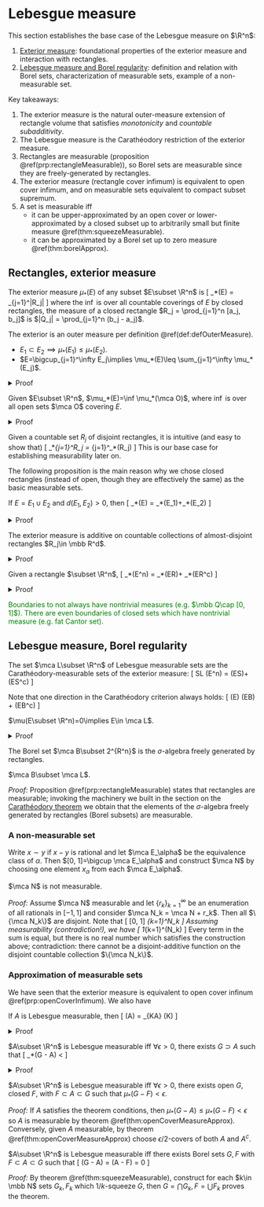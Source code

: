 # Lebesgue measure {#realMeasures}

This section establishes the base case of the Lebesgue 
measure on $\R^n$: 

1. [Exterior measure](#extMeasure): foundational properties of the exterior 
    measure and interaction with rectangles. 
2. [Lebesgue measure and Borel regularity](#lebMeasure): 
    definition and relation with Borel sets, 
    characterization of measurable sets, example of a non-measurable set. 

Key takeaways: 

1. The exterior measure is the natural outer-measure extension of rectangle volume that 
    satisfies _monotonicity_ and _countable subadditivity_. 
2. The Lebesgue measure is the Carathéodory restriction of the exterior measure. 
3. Rectangles are measurable (proposition \@ref(prp:rectangleMeasurable)), 
        so Borel sets are measurable since they 
        are freely-generated by rectangles. 
4. The exterior measure (rectangle cover infimum) 
    is equivalent to open cover infimum, and on measurable sets equivalent 
    to compact subset supremum. 
5. A set is measurable iff 
    - it can be upper-approximated by an open cover 
    or lower-approximated by a closed subset up to arbitrarily small but 
    finite measure \@ref(thm:squeezeMeasurable). 
    - it can be approximated by a Borel set up 
    to zero measure \@ref(thm:borelApprox). 

## Rectangles, exterior measure {#extMeasure -}

:::{.definition name="exterior measure"}
The exterior measure $\mu_*(E)$ of any subset $E\subset \R^n$ is 
\[ 
    \mu_*(E) = \inf \sum_{j=1}^\infty |R_j|
\] 
where the $\inf$ is over all countable coverings of $E$ by 
closed rectangles, the measure of a closed rectangle 
$R_j = \prod_{j=1}^n [a_j, b_j]$ is $|Q_j| = \prod_{j=1}^n (b_j - a_j)$. 
:::

:::{.proposition}
The exterior is an outer measure per definition \@ref(def:defOuterMeasure). 

- $E_1\subset E_2\implies \mu_*(E_1)\leq \mu_*(E_2)$. 
- $E=\bigcup_{j=1}^\infty E_j\implies \mu_*(E)\leq \sum_{j=1}^\infty \mu_*(E_j)$. 
:::
<details>
<summary>Proof</summary>
To prove monotonicity, every covering of $E_2$ by a countable set of cubes 
is also a covering of $E_1$. 
For countable subadditivity, the main idea is to construct increasingly 
tight covers such that the countable union of 
these covers is still finitely tight. 
Assume the nontrivial case $\mu_*(E_j)<\infty$. 
For every $\epsilon>0$, we can construct for each $j$ a covering 
\[ 
    E_j\subset \bigcup_{k=1}^\infty R_{k, j}, \quad 
    \sum_{k=1}^\infty |R_{k, j}| \leq \mu_*(E_j) + \df{\epsilon}{2^j}
\] 
The increasingly tight bound ensures that 
\begin{align}
    \mu_*(E) 
    &\leq \sum_{j, k}|R_{k, j}| \leq \sum_{j=1}^\infty \mu_*(E_j) + \df \epsilon {2^j} 
    = \sum_{j=1}^\infty \mu_*(E_j)+\epsilon
\end{align}
</details>

:::{.proposition #openCoverInfimum name="equivalence with open cover infimum"}
Given $E\subset \R^n$, $\mu_*(E)=\inf \mu_*(\mca O)$, where $\inf$ is 
over all open sets $\mca O$ covering $E$. 
:::
<details>
<summary>Proof</summary>
$\mu_*(E)\leq \inf \mu_*(\mca O)$ holds by monotonicity. 
For the other direction, choose cubes $R_j$ covering $E$ 
with margin $\epsilon/2$, and for each cube choose open cube 
$O_j$ covering $R_j$ with margin $\epsilon/2^{j+1}$, then $(O_j)$ 
cover $E$ with margin $\epsilon$. 
</details>

Given a countable set $R_j$ of disjoint rectangles, it is 
intuitive (and easy to show that) 
\[ 
    \mu_*\bigsqcup_{j=1}^\infty R_j = \sum_{j=1}^\infty \mu_*(R_j)
\] 
This is our base case for establishing measurability later on. 

The following proposition is the main reason why we chose closed 
rectangles (instead of open, though they are effectively the same) 
as the basic measurable sets. 

:::{.proposition #finiteDistanceAdditivity name="additivity with finite distance"}
If $E=E_1\cup E_2$ and $d(E_1, E_2)>0$, then 
\[ 
    \mu_*(E) = \mu_*(E_1)+\mu_*(E_2) 
\] 
:::
<details>
<summary>Proof</summary>
By subadditivity, $\mu_*(E)\leq \mu_*(E_1)+\mu_*(E_2)$. 
To show the converse, select $0<\delta < d(E_1, E_2)$ and 
choose a cover $(Q_j)$ of $E$ by closed cubes with margin $\epsilon$. 
Subdivide $(Q_j)$ so that each has size less than $\delta$, so 
that each cube intersects at most one of $E_1, E_2$. Denote by 
$J_1, J_2$ the indices for which $Q_j$ intersects $E_1, E_2$, then 
$E_1, E_2$ are covered by $Q_{J_1}, Q_{J_2}$ respectively. 
</details>

:::{.corollary #almostDisjointAdditivity name="additivity of almost-disjoint rectangles"}
The exterior measure is additive on 
countable collections of almost-disjoint rectangles $R_j\in \mbb R^d$. 
:::
<details>
<summary>Proof</summary>
Give $\epsilon>0$, shrink rectangle $j$ by $\epsilon/2^j$ so they 
are closed sets with finite distance, then invoke additivity through 
proposition \@ref(prp:finiteDistanceAdditivity). 
</details>


:::{.proposition #rectangleMeasurable name="Carathéodory criteria for rectangles"}
Given a rectangle $\subset \R^n$, 
\[ 
    \mu_*(\forall E\subset \R^n) = \mu_*(E\cap R)+ \mu_*(E\cap R^c)
\] 
:::
<details>
<summary>Proof</summary>
To prove the nontrivial direction 
$\mu_*(E\cap R)+ \mu_*(E\cap R^c)\leq \mu_*(\forall E\subset \R^n)$, 
choose an $\epsilon$-cover $R_j$ of $E$, then 
rectang-ify $R_j$ into $R^1_j, R^2_j$ covering 
$E\cap R, E\cap R^c$ respectively and invoke corollary 
\@ref(cor:almostDisjointAdditivity). This shows that 
\[ 
    \mu_*(E\cap R)+ \mu_*(E\cap R^c)
    \leq \mu_*(\forall E\subset \R^n) + \epsilon, \quad \forall \epsilon>0 
\] 
</details>

<span style="color:green">
Boundaries to not always have nontrivial measures
(e.g. $\mbb Q\cap [0, 1]$). There are even 
boundaries of closed sets which have nontrivial measure 
(e.g. fat Cantor set). 
</span>



## Lebesgue measure, Borel regularity {#lebMeasure -}

:::{.definition name="Lebesgue measure"}
The set $\mca L\subset \R^n$ of Lebesgue measurable sets 
are the Carathéodory-measurable sets of the exterior measure: 
\[ 
    S\in \mca L \iff \mu(\forall E\subset \R^n) = \mu(E\cap S)+\mu(E\cap S^c)
\] 
:::

Note that one direction in the Carathéodory criterion always holds: 
\[ 
    \mu(E) \leq \mu(E\cap B) + \mu(E\cap B^c)
\] 

:::{.proposition name="null sets are measurable"}
$\mu(E\subset \R^n)=0\implies E\in \mca L$. 
:::
<details>
<summary>Proof</summary>
To show the nontrivial direction, $\mu(E\cap B)\leq \mu(E)=0$, then 
$\mu(E\cap B^c) \leq \mu(E)$ by subadditivity. 
</details>

:::{.definition name="Borel sets"}
The Borel set $\mca B\subset 2^{R^n}$ is the $\sigma$-algebra 
freely generated by rectangles. 
:::

:::{.theorem name="Borel sets are Lebesgue measurable"}
$\mca B\subset \mca L$. 
:::
_Proof:_ Proposition \@ref(prp:rectangleMeasurable) states that rectangles 
are measurable; invoking the machinery we built in the section 
on the [Carathéodory theorem](#caratheodory) we obtain that 
the elements of the $\sigma$-algebra freely generated by rectangles (Borel subsets) 
are measurable. 

### A non-measurable set {-}

Write $x\sim y$ if $x-y$ is rational and let $\mca E_\alpha$ 
be the equivalence class of $\alpha$. Then 
$[0, 1]=\bigcup \mca E_\alpha$ and construct 
$\mca N$ by choosing one element $x_\alpha$ from 
each $\mca E_\alpha$. 

:::{.proposition} 
$\mca N$ is not measurable.
:::
_Proof:_ Assume $\mca N$ measurable and let 
$\{r_k\}_{k=1}^\infty$ be an enumeration of all rationals 
in $[-1, 1]$ and consider $\mca N_k = \mca N + r_k$. Then 
all $\{\mca N_k\}$ are disjoint. Note that 
\[ 
    [0, 1] \subset \bigsqcup_{k=1}^\infty \mca N_k \subset [-1, 2]
\] 
Assuming measurability (contradiction!), we have 
\[ 
    1\leq \sum_{k=1}^\infty \mu(\mca N_k) \leq 3 
\] 
Every term in the sum is equal, but there is no real number 
which satisfies the construction above; contradiction: 
there cannot be a disjoint-additive function on the disjoint 
countable collection $\{\mca N_k\}$. 

### Approximation of measurable sets {-}

We have seen that the exterior measure is equivalent to open cover infinum 
\@ref(prp:openCoverInfimum). We also have 

:::{.proposition #measurableCompactSupremum name="compact subset supremum"}
If $A$ is Lebesgue measurable, then 
\[ 
    \mu(A) = \sup_{K\subset A\text{ compact}} \mu(K)
\] 
:::
<details>
<summary>Proof</summary>
The trivial direction is $\sup_{K\subset A\text{ compact}} \mu(K) \leq \mu(A)$. 
We wish to show, $\forall \epsilon>0$, that 
\[ 
    \exists K\subset A\text{ compact}: \mu(K) + \epsilon \geq \mu(A)
\] 

```r
  knitr::include_graphics("images/compactApprox.jpeg") 
```

1. First suppose $A$ bounded; consider compact $F\supset A$, 
    then there is an open set $G\supset F-A$ which $\epsilon$-approximates
    $F-A$, then $K=A\cap O^c$ is a compact sub-$\epsilon$ subset approximation 
    of $A$. 
    - $K$ must be compact, else $F\subset K\cup O$ will not be compact. 
2. $A$ unbounded: we can construct for each $j\in \mbb N$ 
    an $\epsilon$-approximation of $A_j = A\cap \overline{B_j(0)}$ 
    with $A_j\to A\implies \mu(A_j)\to \mu(A)$. 
</details>

:::{.theorem #openCoverMeasureApprox name="measurability by open cover approximation"}
$A\subset \R^n$ is Lebesgue measurable iff $\forall \epsilon>0$, 
there exists $G\supset A$ such that 
\[ 
    \mu_*(G - A) < \epsilon 
\] 
:::
<details>
<summary>Proof</summary>
Given $A$ measurable, the result follows from open cover 
infimum proposition \@ref(prp:openCoverInfimum). 
Conversely, suppose $A\subset \R^n$ satisfies the conditions 
in the theorem, then choose an $\epsilon$-cover $G\supset A$. 
Note that 
\[ 
    E\cap A^c = E\cap G^c + E\cap (G-A)
\] 
Directly verify the Carathéodory criterion: we use the 
measurability of $G$ and subadditivity 
\begin{align}
    \mu_*(E\cap A) + \mu_*(E\cap A^c) 
    &= \mu_*(E\cap A) + \mu_*(E\cap A^c)  \\ 
    &\leq \mu_*(E\cap G) + \mu_*(E\cap G^c) + \mu_*(E\cap (G-A)) \\ 
    &\leq \mu_*(E\cap G) + \mu_*(E\cap G^c) + \mu_*(G-A)_{< \epsilon} \\ 
    &< \mu_*(E\cap G) + \mu_*(E\cap G^c) + \epsilon 
    = \mu_*(E\cap G) + \epsilon
\end{align}
</details>

:::{.theorem #squeezeMeasurable name="measurability by squeezing"}
$A\subset \R^n$ is Lebesgue measurable iff $\forall \epsilon>0$, 
there exists open $G$, closed $F$, with $F\subset A\subset G$ such that 
$\mu_*(G - F) < \epsilon$. 
:::
_Proof:_ If $A$ satisfies the theorem conditions, then 
$\mu_*(G - A) \leq \mu_*(G - F)<\epsilon$ so $A$ is measurable 
by theorem \@ref(thm:openCoverMeasureApprox). 
Conversely, given $A$ measurable, by theorem \@ref(thm:openCoverMeasureApprox) 
choose $\epsilon/2$-covers of both $A$ and $A^c$. 

:::{.theorem #borelApprox name="measurability by Borel approximation"}
$A\subset \R^n$ is Lebesgue measurable iff there 
exists Borel sets $G, F$ with $F\subset A\subset G$ such that 
\[ 
    \mu(G - A) = \mu(A - F) = 0
\] 
:::
_Proof:_ By theorem \@ref(thm:squeezeMeasurable), construct for each 
$k\in \mbb N$ sets $G_k, F_k$ which $1/k$-squeeze $G$, then 
$G=\bigcap G_k, F=\bigcup F_k$ proves the theorem. 